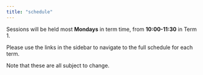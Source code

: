 ```yaml
---
title: "schedule"
---
```


Sessions will be held most **Mondays** in term time, from **10:00-11:30** in Term 1.

Please use the links in the sidebar to navigate to the full schedule for each term.

Note that these are all subject to change.